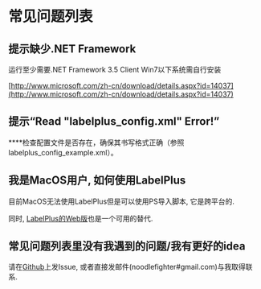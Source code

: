 # 常见问题列表

## **提示缺少.NET Framework**

运行至少需要.NET Framework 3.5 Client Win7以下系统需自行安装

[http://www.microsoft.com/zh-cn/download/details.aspx?id=14037](http://www.microsoft.com/zh-cn/download/details.aspx?id=14037)

## **提示“Read "labelplus\_config.xml" Error!”**

****检查配置文件是否存在，确保其书写格式正确（参照labelplus\_config\_example.xml）。

## 我是MacOS用户, 如何使用LabelPlus

目前MacOS无法使用LabelPlus但是可以使用PS导入脚本, 它是跨平台的.

同时, [LabelPlus的Web版](https://moetra.com)也是一个可用的替代.

## 常见问题列表里没有我遇到的问题/我有更好的idea

请在[Github](https://github.com/LabelPlus/LabelPlus/issues)上发Issue, 或者直接发邮件\(noodlefighter\#gmail.com\)与我取得联系.
